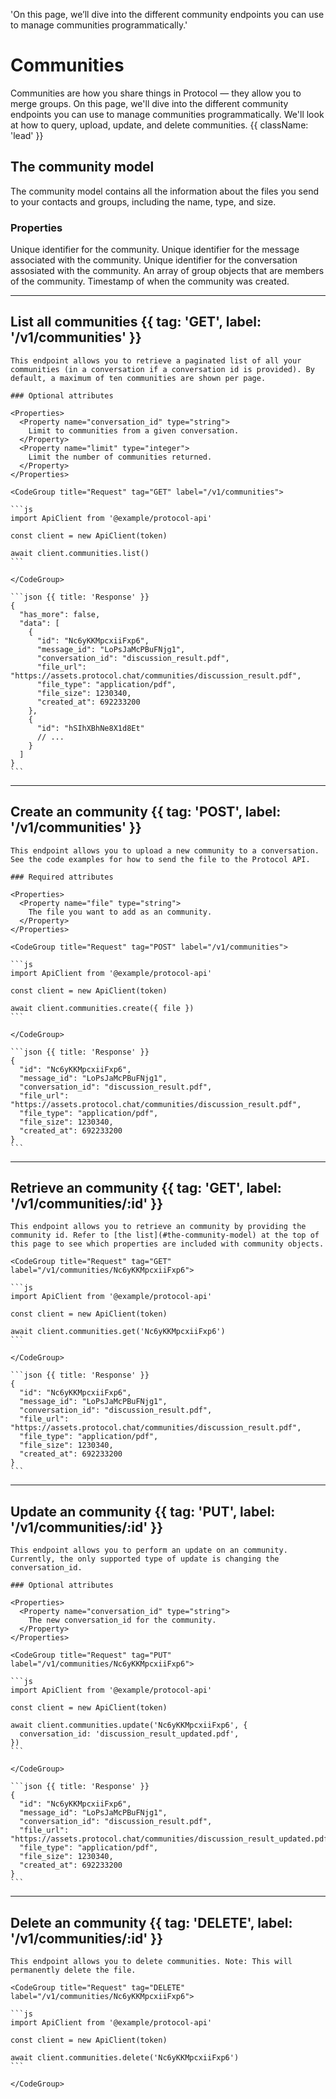   'On this page, we’ll dive into the different community endpoints you can use to manage communities programmatically.'

# Communities

Communities are how you share things in Protocol — they allow you to merge groups. On this page, we'll dive into the different community endpoints you can use to manage communities programmatically. We'll look at how to query, upload, update, and delete communities. {{ className: 'lead' }}

## The community model

The community model contains all the information about the files you send to your contacts and groups, including the name, type, and size.

### Properties

<Properties>
  <Property name="id" type="string">
    Unique identifier for the community.
  </Property>
  <Property name="message_id" type="string">
    Unique identifier for the message associated with the community.
  </Property>
  <Property name="conversation_id" type="string">
    Unique identifier for the conversation assosiated with the community.
  </Property>
  <Property name="groups" type="array">
    An array of group objects that are members of the community.
  </Property>
  <Property name="created_at" type="timestamp">
    Timestamp of when the community was created.
  </Property>
</Properties>

---

## List all communities {{ tag: 'GET', label: '/v1/communities' }}

<Row>
  <Col>

    This endpoint allows you to retrieve a paginated list of all your communities (in a conversation if a conversation id is provided). By default, a maximum of ten communities are shown per page.

    ### Optional attributes

    <Properties>
      <Property name="conversation_id" type="string">
        Limit to communities from a given conversation.
      </Property>
      <Property name="limit" type="integer">
        Limit the number of communities returned.
      </Property>
    </Properties>

  </Col>
  <Col sticky>

    <CodeGroup title="Request" tag="GET" label="/v1/communities">

    ```js
    import ApiClient from '@example/protocol-api'

    const client = new ApiClient(token)

    await client.communities.list()
    ```

    </CodeGroup>

    ```json {{ title: 'Response' }}
    {
      "has_more": false,
      "data": [
        {
          "id": "Nc6yKKMpcxiiFxp6",
          "message_id": "LoPsJaMcPBuFNjg1",
          "conversation_id": "discussion_result.pdf",
          "file_url": "https://assets.protocol.chat/communities/discussion_result.pdf",
          "file_type": "application/pdf",
          "file_size": 1230340,
          "created_at": 692233200
        },
        {
          "id": "hSIhXBhNe8X1d8Et"
          // ...
        }
      ]
    }
    ```

  </Col>
</Row>

---

## Create an community {{ tag: 'POST', label: '/v1/communities' }}

<Row>
  <Col>

    This endpoint allows you to upload a new community to a conversation. See the code examples for how to send the file to the Protocol API.

    ### Required attributes

    <Properties>
      <Property name="file" type="string">
        The file you want to add as an community.
      </Property>
    </Properties>

  </Col>
  <Col sticky>

    <CodeGroup title="Request" tag="POST" label="/v1/communities">

    ```js
    import ApiClient from '@example/protocol-api'

    const client = new ApiClient(token)

    await client.communities.create({ file })
    ```

    </CodeGroup>

    ```json {{ title: 'Response' }}
    {
      "id": "Nc6yKKMpcxiiFxp6",
      "message_id": "LoPsJaMcPBuFNjg1",
      "conversation_id": "discussion_result.pdf",
      "file_url": "https://assets.protocol.chat/communities/discussion_result.pdf",
      "file_type": "application/pdf",
      "file_size": 1230340,
      "created_at": 692233200
    }
    ```

  </Col>
</Row>

---

## Retrieve an community {{ tag: 'GET', label: '/v1/communities/:id' }}

<Row>
  <Col>

    This endpoint allows you to retrieve an community by providing the community id. Refer to [the list](#the-community-model) at the top of this page to see which properties are included with community objects.

  </Col>
  <Col sticky>

    <CodeGroup title="Request" tag="GET" label="/v1/communities/Nc6yKKMpcxiiFxp6">

    ```js
    import ApiClient from '@example/protocol-api'

    const client = new ApiClient(token)

    await client.communities.get('Nc6yKKMpcxiiFxp6')
    ```

    </CodeGroup>

    ```json {{ title: 'Response' }}
    {
      "id": "Nc6yKKMpcxiiFxp6",
      "message_id": "LoPsJaMcPBuFNjg1",
      "conversation_id": "discussion_result.pdf",
      "file_url": "https://assets.protocol.chat/communities/discussion_result.pdf",
      "file_type": "application/pdf",
      "file_size": 1230340,
      "created_at": 692233200
    }
    ```

  </Col>
</Row>

---

## Update an community {{ tag: 'PUT', label: '/v1/communities/:id' }}

<Row>
  <Col>

    This endpoint allows you to perform an update on an community. Currently, the only supported type of update is changing the conversation_id.

    ### Optional attributes

    <Properties>
      <Property name="conversation_id" type="string">
        The new conversation_id for the community.
      </Property>
    </Properties>

  </Col>
  <Col sticky>

    <CodeGroup title="Request" tag="PUT" label="/v1/communities/Nc6yKKMpcxiiFxp6">

    ```js
    import ApiClient from '@example/protocol-api'

    const client = new ApiClient(token)

    await client.communities.update('Nc6yKKMpcxiiFxp6', {
      conversation_id: 'discussion_result_updated.pdf',
    })
    ```

    </CodeGroup>

    ```json {{ title: 'Response' }}
    {
      "id": "Nc6yKKMpcxiiFxp6",
      "message_id": "LoPsJaMcPBuFNjg1",
      "conversation_id": "discussion_result.pdf",
      "file_url": "https://assets.protocol.chat/communities/discussion_result_updated.pdf",
      "file_type": "application/pdf",
      "file_size": 1230340,
      "created_at": 692233200
    }
    ```

  </Col>
</Row>

---

## Delete an community {{ tag: 'DELETE', label: '/v1/communities/:id' }}

<Row>
  <Col>

    This endpoint allows you to delete communities. Note: This will permanently delete the file.

  </Col>
  <Col sticky>

    <CodeGroup title="Request" tag="DELETE" label="/v1/communities/Nc6yKKMpcxiiFxp6">

    ```js
    import ApiClient from '@example/protocol-api'

    const client = new ApiClient(token)

    await client.communities.delete('Nc6yKKMpcxiiFxp6')
    ```

    </CodeGroup>

  </Col>
</Row>
